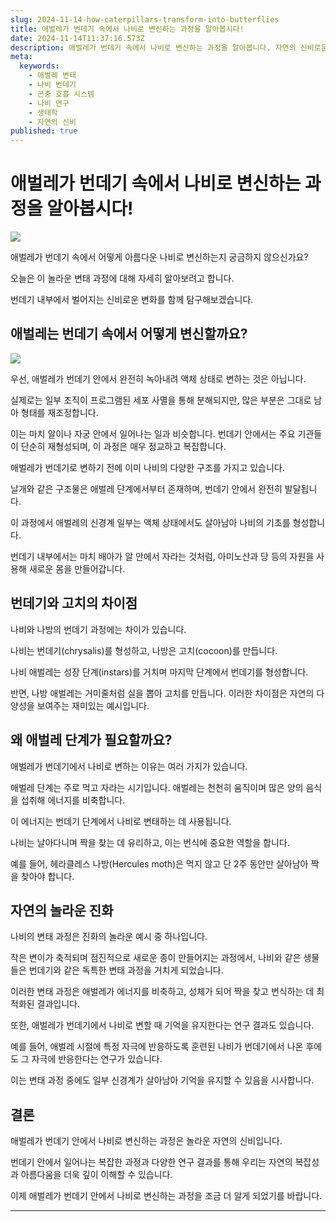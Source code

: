 ```yaml
---
slug: 2024-11-14-how-caterpillars-transform-into-butterflies
title: 애벌레가 번데기 속에서 나비로 변신하는 과정을 알아봅시다!
date: 2024-11-14T11:37:16.573Z
description: 애벌레가 번데기 속에서 나비로 변신하는 과정을 알아봅니다. 자연의 신비로운 변태 과정을 자세히 탐구해보세요.
meta:
  keywords:
    - 애벌레 변태
    - 나비 번데기
    - 곤충 호흡 시스템
    - 나비 연구
    - 생태학
    - 자연의 신비
published: true
---
```


# 애벌레가 번데기 속에서 나비로 변신하는 과정을 알아봅시다!

![](https://blogger.googleusercontent.com/img/a/AVvXsEjqTkJDxNNqjgzCJzs9vb5VFzUGt9epq9r0iUnvegU_RwjWgyonVZq4u6g11wSSU3GhnikZrh8O_2zHehgVcMny5bevdrc0c2T-hGHHE659mGCwo-G7k_uw6AXckwjpfLA896IrlR0yMSnDRMFwAJBHBE2gdgTy7gY--egr1vPyMbtjs9zNkqIHa7Kh9Yw)

애벌레가 번데기 속에서 어떻게 아름다운 나비로 변신하는지 궁금하지 않으신가요?

오늘은 이 놀라운 변태 과정에 대해 자세히 알아보려고 합니다.

번데기 내부에서 벌어지는 신비로운 변화를 함께 탐구해보겠습니다.

## 애벌레는 번데기 속에서 어떻게 변신할까요?

![](https://blogger.googleusercontent.com/img/a/AVvXsEhQ_i70mTi-2R_3AZIlaQB5n6mow8f34-y4ErOlx6UudShDRgZQTcqHmqTwtRe16FmaPwLTUMEuLkCVIgaZmDJqruFyeJ49q-eAu5MZ9X9Y3I6ixd_-b4AMEU9OUmT59JoyiwcDdllVlNrDZIRnsycQaa0CC-208RKQUjbb7hEHLVqMUOtErhxUGQQDELM)

우선, 애벌레가 번데기 안에서 완전히 녹아내려 액체 상태로 변하는 것은 아닙니다.

실제로는 일부 조직이 프로그램된 세포 사멸을 통해 분해되지만, 많은 부분은 그대로 남아 형태를 재조정합니다.

이는 마치 알이나 자궁 안에서 일어나는 일과 비슷합니다. 번데기 안에서는 주요 기관들이 단순히 재형성되며, 이 과정은 매우 정교하고 복잡합니다.

애벌레가 번데기로 변하기 전에 이미 나비의 다양한 구조를 가지고 있습니다.

날개와 같은 구조물은 애벌레 단계에서부터 존재하며, 번데기 안에서 완전히 발달됩니다.

이 과정에서 애벌레의 신경계 일부는 액체 상태에서도 살아남아 나비의 기초를 형성합니다.

번데기 내부에서는 마치 배아가 알 안에서 자라는 것처럼, 아미노산과 당 등의 자원을 사용해 새로운 몸을 만들어갑니다.

## 번데기와 고치의 차이점

나비와 나방의 번데기 과정에는 차이가 있습니다.

나비는 번데기(chrysalis)를 형성하고, 나방은 고치(cocoon)를 만듭니다.

나비 애벌레는 성장 단계(instars)를 거치며 마지막 단계에서 번데기를 형성합니다.

반면, 나방 애벌레는 거미줄처럼 실을 뽑아 고치를 만듭니다. 이러한 차이점은 자연의 다양성을 보여주는 재미있는 예시입니다.

## 왜 애벌레 단계가 필요할까요?

애벌레가 번데기에서 나비로 변하는 이유는 여러 가지가 있습니다.

애벌레 단계는 주로 먹고 자라는 시기입니다. 애벌레는 천천히 움직이며 많은 양의 음식을 섭취해 에너지를 비축합니다.

이 에너지는 번데기 단계에서 나비로 변태하는 데 사용됩니다.

나비는 날아다니며 짝을 찾는 데 유리하고, 이는 번식에 중요한 역할을 합니다.

예를 들어, 헤라클레스 나방(Hercules moth)은 먹지 않고 단 2주 동안만 살아남아 짝을 찾아야 합니다.

## 자연의 놀라운 진화

나비의 변태 과정은 진화의 놀라운 예시 중 하나입니다.

작은 변이가 축적되며 점진적으로 새로운 종이 만들어지는 과정에서, 나비와 같은 생물들은 번데기와 같은 독특한 변태 과정을 거치게 되었습니다.

이러한 변태 과정은 애벌레가 에너지를 비축하고, 성체가 되어 짝을 찾고 번식하는 데 최적화된 결과입니다.

또한, 애벌레가 번데기에서 나비로 변할 때 기억을 유지한다는 연구 결과도 있습니다.

예를 들어, 애벌레 시절에 특정 자극에 반응하도록 훈련된 나비가 번데기에서 나온 후에도 그 자극에 반응한다는 연구가 있습니다.

이는 변태 과정 중에도 일부 신경계가 살아남아 기억을 유지할 수 있음을 시사합니다.

## 결론

애벌레가 번데기 안에서 나비로 변신하는 과정은 놀라운 자연의 신비입니다.

번데기 안에서 일어나는 복잡한 과정과 다양한 연구 결과를 통해 우리는 자연의 복잡성과 아름다움을 더욱 깊이 이해할 수 있습니다.

이제 애벌레가 번데기 안에서 나비로 변신하는 과정을 조금 더 알게 되었기를 바랍니다.

---
